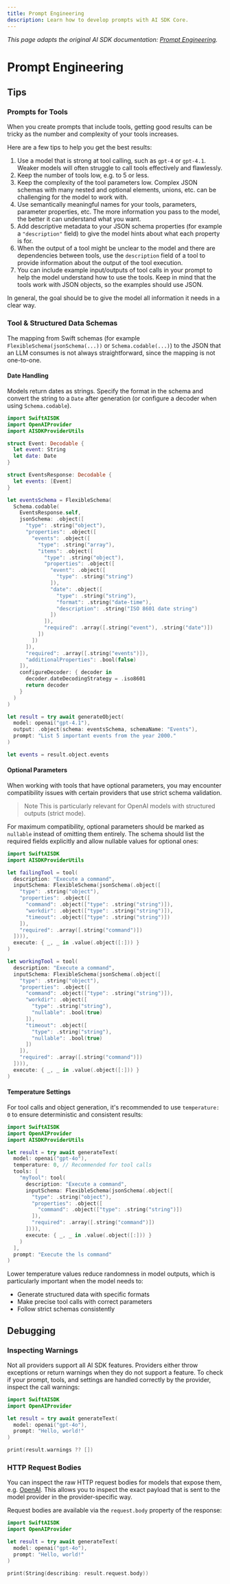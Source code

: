 ```yaml
---
title: Prompt Engineering
description: Learn how to develop prompts with AI SDK Core.
---
```


_This page adapts the original AI SDK documentation: [Prompt Engineering](https://ai-sdk.dev/docs/ai-sdk-core/prompt-engineering)._ 

# Prompt Engineering

## Tips

### Prompts for Tools

When you create prompts that include tools, getting good results can be tricky as the number and complexity of your tools increases.

Here are a few tips to help you get the best results:

1. Use a model that is strong at tool calling, such as `gpt-4` or `gpt-4.1`. Weaker models will often struggle to call tools effectively and flawlessly.
1. Keep the number of tools low, e.g. to 5 or less.
1. Keep the complexity of the tool parameters low. Complex JSON schemas with many nested and optional elements, unions, etc. can be challenging for the model to work with.
1. Use semantically meaningful names for your tools, parameters, parameter properties, etc. The more information you pass to the model, the better it can understand what you want.
1. Add descriptive metadata to your JSON schema properties (for example a `"description"` field) to give the model hints about what each property is for.
1. When the output of a tool might be unclear to the model and there are dependencies between tools, use the `description` field of a tool to provide information about the output of the tool execution.
1. You can include example input/outputs of tool calls in your prompt to help the model understand how to use the tools. Keep in mind that the tools work with JSON objects, so the examples should use JSON.

In general, the goal should be to give the model all information it needs in a clear way.

### Tool & Structured Data Schemas

The mapping from Swift schemas (for example `FlexibleSchema(jsonSchema(...))` or `Schema.codable(...)`) to the JSON that an LLM consumes is not always straightforward, since the mapping is not one-to-one.

#### Date Handling

Models return dates as strings. Specify the format in the schema and convert the string to a `Date` after generation (or configure a decoder when using `Schema.codable`).

```swift highlight="8-18,26"
import SwiftAISDK
import OpenAIProvider
import AISDKProviderUtils

struct Event: Decodable {
  let event: String
  let date: Date
}

struct EventsResponse: Decodable {
  let events: [Event]
}

let eventsSchema = FlexibleSchema(
  Schema.codable(
    EventsResponse.self,
    jsonSchema: .object([
      "type": .string("object"),
      "properties": .object([
        "events": .object([
          "type": .string("array"),
          "items": .object([
            "type": .string("object"),
            "properties": .object([
              "event": .object([
                "type": .string("string")
              ]),
              "date": .object([
                "type": .string("string"),
                "format": .string("date-time"),
                "description": .string("ISO 8601 date string")
              ])
            ]),
            "required": .array([.string("event"), .string("date")])
          ])
        ])
      ]),
      "required": .array([.string("events")]),
      "additionalProperties": .bool(false)
    ]),
    configureDecoder: { decoder in
      decoder.dateDecodingStrategy = .iso8601
      return decoder
    }
  )
)

let result = try await generateObject(
  model: openai("gpt-4.1"),
  output: .object(schema: eventsSchema, schemaName: "Events"),
  prompt: "List 5 important events from the year 2000."
)

let events = result.object.events
```

#### Optional Parameters

When working with tools that have optional parameters, you may encounter compatibility issues with certain providers that use strict schema validation.

> Note
> This is particularly relevant for OpenAI models with structured outputs (strict mode).

For maximum compatibility, optional parameters should be marked as `nullable` instead of omitting them entirely. The schema should list the required fields explicitly and allow nullable values for optional ones:

```swift highlight="11-18,29-36"
import SwiftAISDK
import AISDKProviderUtils

let failingTool = tool(
  description: "Execute a command",
  inputSchema: FlexibleSchema(jsonSchema(.object([
    "type": .string("object"),
    "properties": .object([
      "command": .object(["type": .string("string")]),
      "workdir": .object(["type": .string("string")]),
      "timeout": .object(["type": .string("string")])
    ]),
    "required": .array([.string("command")])
  ]))),
  execute: { _, _ in .value(.object([:])) }
)

let workingTool = tool(
  description: "Execute a command",
  inputSchema: FlexibleSchema(jsonSchema(.object([
    "type": .string("object"),
    "properties": .object([
      "command": .object(["type": .string("string")]),
      "workdir": .object([
        "type": .string("string"),
        "nullable": .bool(true)
      ]),
      "timeout": .object([
        "type": .string("string"),
        "nullable": .bool(true)
      ])
    ]),
    "required": .array([.string("command")])
  ]))),
  execute: { _, _ in .value(.object([:])) }
)
```

#### Temperature Settings

For tool calls and object generation, it's recommended to use `temperature: 0` to ensure deterministic and consistent results:

```swift highlight="3"
import SwiftAISDK
import OpenAIProvider
import AISDKProviderUtils

let result = try await generateText(
  model: openai("gpt-4o"),
  temperature: 0, // Recommended for tool calls
  tools: [
    "myTool": tool(
      description: "Execute a command",
      inputSchema: FlexibleSchema(jsonSchema(.object([
        "type": .string("object"),
        "properties": .object([
          "command": .object(["type": .string("string")])
        ]),
        "required": .array([.string("command")])
      ]))),
      execute: { _, _ in .value(.object([:])) }
    )
  ],
  prompt: "Execute the ls command"
)
```

Lower temperature values reduce randomness in model outputs, which is particularly important when the model needs to:

- Generate structured data with specific formats
- Make precise tool calls with correct parameters
- Follow strict schemas consistently

## Debugging

### Inspecting Warnings

Not all providers support all AI SDK features. Providers either throw exceptions or return warnings when they do not support a feature. To check if your prompt, tools, and settings are handled correctly by the provider, inspect the call warnings:

```swift
import SwiftAISDK
import OpenAIProvider

let result = try await generateText(
  model: openai("gpt-4o"),
  prompt: "Hello, world!"
)

print(result.warnings ?? [])
```

### HTTP Request Bodies

You can inspect the raw HTTP request bodies for models that expose them, e.g. [OpenAI](/providers/openai). This allows you to inspect the exact payload that is sent to the model provider in the provider-specific way.

Request bodies are available via the `request.body` property of the response:

```swift highlight="6"
import SwiftAISDK
import OpenAIProvider

let result = try await generateText(
  model: openai("gpt-4o"),
  prompt: "Hello, world!"
)

print(String(describing: result.request.body))
```
